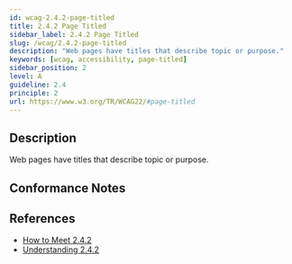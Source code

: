 ```yaml
---
id: wcag-2.4.2-page-titled
title: 2.4.2 Page Titled
sidebar_label: 2.4.2 Page Titled
slug: /wcag/2.4.2-page-titled
description: "Web pages have titles that describe topic or purpose."
keywords: [wcag, accessibility, page-titled]
sidebar_position: 2
level: A
guideline: 2.4
principle: 2
url: https://www.w3.org/TR/WCAG22/#page-titled
---
```

## Description

Web pages have titles that describe topic or purpose.

## Conformance Notes

<Project name="ads">
  <Support></Support>
</Project>
<Project name="scix">
  <Support></Support>
</Project>

## References

- [How to Meet 2.4.2](https://www.w3.org/WAI/WCAG22/quickref/#page-titled)
- [Understanding 2.4.2](https://www.w3.org/WAI/WCAG22/Understanding/page-titled.html)

